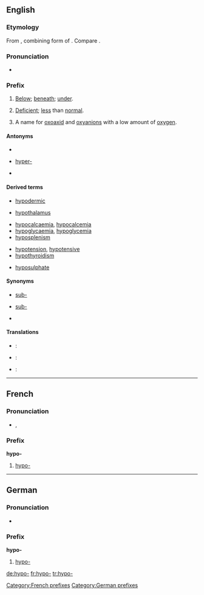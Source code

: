 ==English==
{{rfc|Translations need categorising.}}

===Etymology===
From {{AGr.}} {{term|sc=polytonic|ὑπο-|tr=hypo-|lang=grc}}, combining form of {{term|sc=polytonic|ὑπό|tr=hypó||under|lang=grc}}. Compare {{term|sub-|lang=en}}.

===Pronunciation===
* {{a|RP}} {{IPA|/ˈhaɪpəʊ/}}

===Prefix===
{{infl|en|cat=prefixes}}

# {{anatomy}} [[below|Below]]; [[beneath]]; [[under]].
# {{medicine}} [[deficient|Deficient]]; [[less]] than [[normal]].
# {{rfv-sense}} {{chemistry}} A name for [[oxoaxid]] and [[oxyanion]]s with a low amount of [[oxygen]].

====Antonyms====
* {{sense|Anatomical sense}}
* {{sense|Medical sense}} [[hyper-]] <!-- may also be in other senses -->
* {{sense|Chemical sense}}

====Derived terms====
{{rel-top|Terms derived from the ''hypo-'' prefix in the anatomical sense}}
* [[hypodermic]]
{{rel-mid}}
* [[hypothalamus]]
{{rel-bottom}}
{{rel-top|Terms derived from the ''hypo-'' prefix in the medical sense}}
* [[hypocalcaemia]], [[hypocalcemia]]
* [[hypoglycaemia]], [[hypoglycemia]]
* [[hyposplenism]]
{{rel-mid}}
* [[hypotension]], [[hypotensive]]
* [[hypothyroidism]]
{{rel-bottom}}
{{rel-top|Terms derived from the ''hypo-'' prefix in the chemical sense}}
* [[hyposulphate]]
{{rel-mid}}
{{rel-bottom}}

====Synonyms====
* {{sense|Anatomical sense}} [[sub-]] {{i|Latinate}}
* {{sense|Medical sense}} [[sub-]] {{i|Latinate}}
* {{sense|Chemical sense}}

====Translations====
{{trans-top|Anatomical sense}}
{{trans-mid}}
{{trans-bottom}}

{{trans-top|Medical sense}}
{{trans-mid}}
{{trans-bottom}}

{{trans-top|Chemical sense}}
{{trans-mid}}
{{trans-bottom}}

{{checktrans-top}}
* {{ttbc|German}}: {{t|de|hypo-}}
* {{ttbc|French}}: {{t|fr|hypo-}}
{{checktrans-mid}}
* {{ttbc|Italian}}: {{t|it|ipo-}}
{{checktrans-bottom}}

----

==French==

===Pronunciation===
* {{IPA|/ipɔ/}}, {{SAMPA|/ipO/}}

===Prefix===
'''hypo-'''

# [[hypo-#English|hypo-]]

[[Category:French prefixes]]

----

==German==

===Pronunciation===
*{{IPA|/'hy.po/}}

===Prefix===
'''hypo-'''

# [[hypo-#English|hypo-]]

[[Category:German prefixes]]

[[de:hypo-]]
[[fr:hypo-]]
[[tr:hypo-]]
